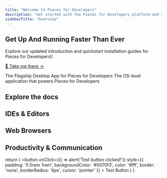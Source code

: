 ```yaml
---
title: "Welcome to Pieces for Developers"
description: "Get started with the Pieces for Developers platform and show you how to best use and optimize your workflow by selecting your favorite IDE, editor, or productivity tool!"
sidebarTitle: "Overview"
---
```



<div style={{ backgroundColor:"#fff",padding:"2rem",borderRadius:"8px",border:"1px solid #eaeaea",boxShadow:"0 1px 3px rgba(0,0,0,0.08)",textAlign:"center",marginBottom:"2rem",color:"#333" }}>
<h2 style={{ margin:"0 0 1rem",color:"#333" }}>
Get Up And Running Faster Than Ever

</h2>

<p style={{ margin:"0",fontSize:"1.1rem",lineHeight:"1.5",color:"#333" }}>
Explore our updated introduction and quickstart installation guides for Pieces for Developers\!

</p>

<p style={{ margin:"0" }}>
<a href="https://docs.pieces.app/products/meet-pieces" style={{ color:"#1b9aaa",textDecoration:"none",fontWeight:"500",display:"inline-block",marginTop:"0.5rem",lineHeight:"1.2",padding:"0" }}>
🎉 Take me there →

</a>

</p>

</div>

<CardGroup cols="2">
  <Card title="Desktop App" icon="desktop" iconType="thin" horizontal href="https://old.docs.pieces.app/installation-getting-started/what-am-i-installing">
    The Flagship Desktop App for Pieces for Developers
  </Card>
  <Card title="Pieces OS" icon="solar-system" iconType="thin" horizontal href="https://old.docs.pieces.app/assets/pieces_os_dark_logo.png">
    The OS-level application that powers Pieces for Developers
  </Card>
</CardGroup>

<h2 style={{ textAlign:"center",margin:"2rem 0",color:"#333" }}>
Explore the docs

</h2>

## IDEs & Editors

<ButtonGroup cols={3} gap={1.5}>
  <IconButton icon="https://cdn.jsdelivr.net/gh/devicons/devicon/icons/vscode/vscode-original.svg" text="VS Code" href="https://code.visualstudio.com" newTab size="md" />

  <IconButton icon="https://cdn.jsdelivr.net/gh/devicons/devicon/icons/jetbrains/jetbrains-original.svg" text="JetBrains" href="https://www.jetbrains.com" newTab size="md" />

  <IconButton icon="https://cdn.jsdelivr.net/gh/devicons/devicon/icons/visualstudio/visualstudio-plain.svg" text="Visual Studio" href="https://visualstudio.microsoft.com" newTab size="md" />
</ButtonGroup>

## Web Browsers

<ButtonGroup cols={3} gap={1.5}>
  <IconButton icon="https://cdn.jsdelivr.net/gh/devicons/devicon/icons/chrome/chrome-original.svg" text="Chrome" href="https://www.google.com/chrome/" newTab size="md" />

  <IconButton icon="https://cdn.jsdelivr.net/gh/devicons/devicon/icons/firefox/firefox-original.svg" text="Firefox" href="https://www.mozilla.org/firefox/" newTab size="md" />

  <IconButton icon="https://cdn.jsdelivr.net/gh/devicons/devicon/icons/brave/brave-plain.svg" text="Brave" href="https://brave.com/" newTab size="md" />
</ButtonGroup>

## Productivity & Communication

<ButtonGroup cols={3} gap={1.5}>
  <IconButton icon="https://cdn.jsdelivr.net/gh/devicons/devicon/icons/bash/bash-original.svg" text="Pieces CLI" href="https://docs.pieces.app/cli/cli-overview" newTab size="md" />

  <IconButton icon="https://cdn.jsdelivr.net/gh/devicons/devicon/icons/raycast/raycast-original.svg" text="Raycast" href="https://www.raycast.com" newTab size="md" />
</ButtonGroup>

  return (
    <button
      onClick={() => alert('Test button clicked!')}
      style={{
        padding: '0.5rem 1rem',
        backgroundColor: '#0070f3',
        color: '#fff',
        border: 'none',
        borderRadius: '4px',
        cursor: 'pointer'
      }}
    >
      Test Button
    </button>
  )
}

<TestButton />
